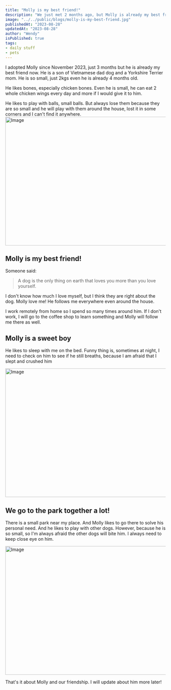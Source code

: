 ```yaml
---
title: "Molly is my best friend!"
description: "We just met 2 months ago, but Molly is already my best friend"
image: "../../public/blogs/molly-is-my-best-friend.jpg"
publishedAt: "2023-08-28"
updatedAt: "2023-08-28"
author: "Wendy"
isPublished: true
tags:
- daily stuff
- pets
---
```





I adopted Molly since November 2023, just 3 months but he is already my best friend now. 
He is a son of Vietnamese dad dog and a Yorkshire Terrier mom. He is so small, just 2kgs even he is already 4 months old. 
 
He likes bones, especially chicken bones. Even he is small, he can eat 2 whole chicken wings every day and more if I would give it to him.

He likes to play with balls, small balls. But always lose them because they are so small and he will play with them around the house, lost it in some corners and I can't find it anywhere. 
<Image
  src="../blogs/molly_3.jpeg"
  width="718"
  height="404"
  alt="Image"
  sizes="100vw"
/>

## Molly is my best friend! 

Someone said: 
> A dog is the only thing on earth that loves you more than you love yourself.

I don't know how much I love myself, but I think they are right about the dog. Molly love me! He follows me everywhere even around the house. 


I work remotely from home so I spend so many times around him. If I don't work, I will go to the coffee shop to learn something and Molly will follow me there as well. 

## Molly is a sweet boy

He likes to sleep with me on the bed. Funny thing is, sometimes at night, I need to check on him to see if he still breaths, because I am afraid that I slept and crushed him 

<Image
  src="../blogs/molly_4.jpeg"
  width="718"
  height="404"
  alt="Image"
  sizes="100vw"
/>


## We go to the park together a lot! 


There is a small park near my place. And Molly likes to go there to solve his personal need. And he likes to play with other dogs. However, because he is so small, so I'm always afraid the other dogs will bite him. I always need to keep close eye on him. 

<Image
  src="../blogs/molly_5.jpeg"
  width="718"
  height="404"
  alt="Image"
  sizes="100vw"
/>


That's it about Molly and our friendship. I will update about him more later! 